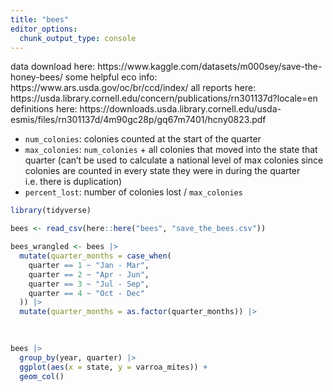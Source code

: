 ```yaml
---
title: "bees"
editor_options: 
  chunk_output_type: console
---
```


data download here: https://www.kaggle.com/datasets/m000sey/save-the-honey-bees/
some helpful eco info: https://www.ars.usda.gov/oc/br/ccd/index/
all reports here: https://usda.library.cornell.edu/concern/publications/rn301137d?locale=en
definitions here: https://downloads.usda.library.cornell.edu/usda-esmis/files/rn301137d/4m90gc28p/gq67m7401/hcny0823.pdf

- `num_colonies`: colonies counted at the start of the quarter
- `max_colonies`: `num_colonies` + all colonies that moved into the state that quarter (can't be used to calculate a national level of max colonies since colonies are counted in every state they were in during the quarter i.e. there is duplication)
- `percent_lost`: number of colonies lost / `max_colonies`

```r
library(tidyverse)

bees <- read_csv(here::here("bees", "save_the_bees.csv"))

bees_wrangled <- bees |> 
  mutate(quarter_months = case_when(
    quarter == 1 ~ "Jan - Mar",
    quarter == 2 ~ "Apr - Jun",
    quarter == 3 ~ "Jul - Sep",
    quarter == 4 ~ "Oct - Dec"
  )) |> 
  mutate(quarter_months = as.factor(quarter_months)) |> 
  
  
```


```r
bees |> 
  group_by(year, quarter) |> 
  ggplot(aes(x = state, y = varroa_mites)) +
  geom_col()
```

